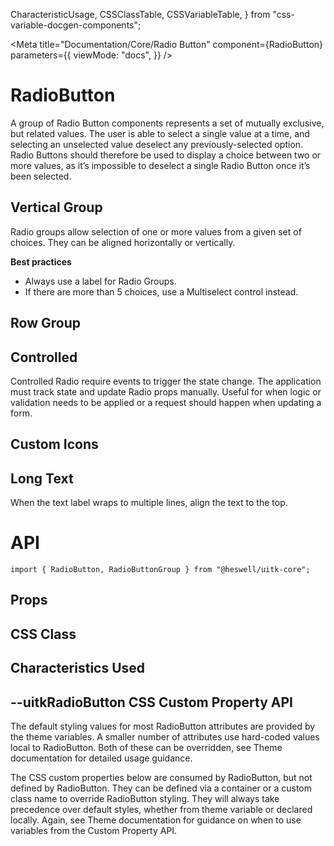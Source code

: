   CharacteristicUsage,
  CSSClassTable,
  CSSVariableTable,
} from "css-variable-docgen-components";

<Meta
  title="Documentation/Core/Radio Button"
  component={RadioButton}
  parameters={{
    viewMode: "docs",
  }}
/>

# RadioButton

A group of Radio Button components represents a set of mutually exclusive, but related values. The user is able to select a single value at a time, and selecting an unselected value deselect any previously-selected option. Radio Buttons should therefore be used to display a choice between two or more values, as it’s impossible to deselect a single Radio Button once it’s been selected.

## Vertical Group

Radio groups allow selection of one or more values from a given set of choices. They can be aligned horizontally or vertically.

**Best practices**

- Always use a label for Radio Groups.
- If there are more than 5 choices, use a Multiselect control instead.

<Canvas>
  <Story name="Vertical Group" decorators={[withFlexGap]}>
    <RadioButtonGroup
      aria-label="Uncontrolled Example"
      defaultValue="forward"
      legend={"Legend"}
      name={"Name"}
    >
      <RadioButton key="spot" label="Spot" value="spot" />
      <RadioButton key="forward" label="Forward" value="forward" />
      <RadioButton
        disabled
        key="option"
        label="Option (disabled)"
        value="option"
      />
    </RadioButtonGroup>
  </Story>
</Canvas>

## Row Group

<Canvas>
  <Story name="Row Group" decorators={[withFlexGap]}>
    <RadioButtonGroup legend={"Legend"} name={"Name"} row>
      <RadioButton key="spot" label="Spot" value="spot" />
      <RadioButton key="forward" label="Forward" value="forward" />
    </RadioButtonGroup>
  </Story>
</Canvas>

## Controlled

Controlled Radio require events to trigger the state change. The application must track state and update Radio props manually. Useful for when logic or validation needs to be applied or a request should happen when updating a form.

<Canvas>
  <Story id="core-radio-button--controlled-radio-button-group" />
</Canvas>

## Custom Icons

<Canvas>
  <Story id="core-radio-button--custom-icons" />
</Canvas>

## Long Text

When the text label wraps to multiple lines, align the text to the top.

<Canvas>
  <Story id="core-radio-button--long-text-radio-button-group" />
</Canvas>

# API

```
import { RadioButton, RadioButtonGroup } from "@heswell/uitk-core";
```

## Props

<ArgsTable of={RadioButton} />

## CSS Class

<CSSClassTable of={RadioButton} />

## Characteristics Used

<CharacteristicUsage of={RadioButton} />

## --uitkRadioButton CSS Custom Property API

The default styling values for most RadioButton attributes are provided by the theme variables. A smaller number of attributes
use hard-coded values local to RadioButton. Both of these can be overridden, see Theme documentation for detailed usage guidance.

The CSS custom properties below are consumed by RadioButton, but not defined by RadioButton. They can be defined via a container or
a custom class name to override RadioButton styling. They will always take precedence over default styles, whether from theme variable
or declared locally. Again, see Theme documentation for guidance on when to use variables from the Custom Property API.

<CSSVariableTable of={RadioButton} />
